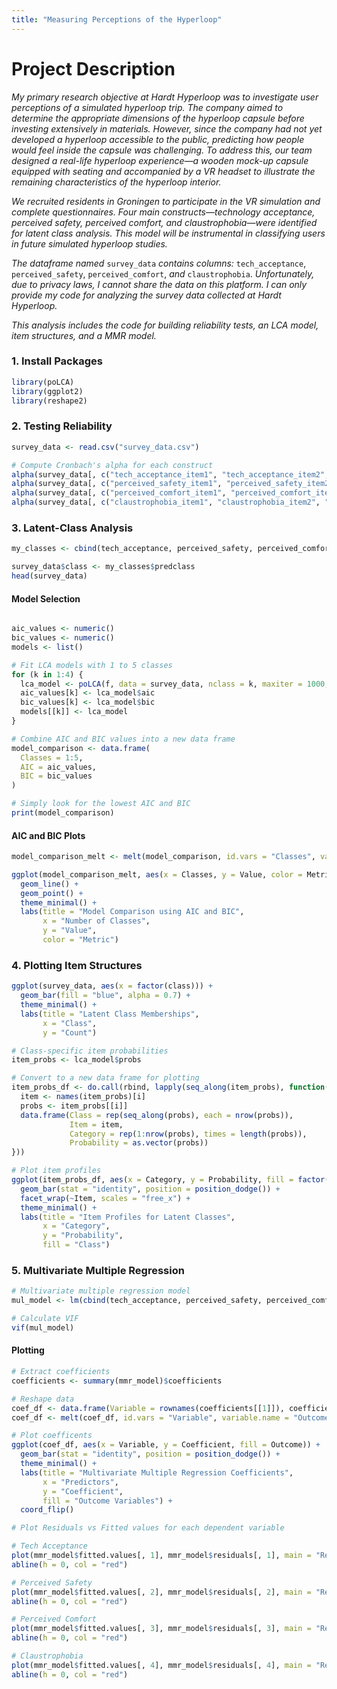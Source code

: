 ```yaml
---
title: "Measuring Perceptions of the Hyperloop"
---
```


# Project Description

*My primary research objective at Hardt Hyperloop was to investigate user perceptions of a simulated hyperloop trip. The company aimed to determine the appropriate dimensions of the hyperloop capsule before investing extensively in materials. However, since the company had not yet developed a hyperloop accessible to the public, predicting how people would feel inside the capsule was challenging. To address this, our team designed a real-life hyperloop experience---a wooden mock-up capsule equipped with seating and accompanied by a VR headset to illustrate the remaining characteristics of the hyperloop interior.*

*We recruited residents in Groningen to participate in the VR simulation and complete questionnaires. Four main constructs---technology acceptance, perceived safety, perceived comfort, and claustrophobia---were identified for latent class analysis. This model will be instrumental in classifying users in future simulated hyperloop studies.*

*The dataframe named* `survey_data` *contains columns:* `tech_acceptance`, `perceived_safety`, `perceived_comfort`, *and* `claustrophobia`. *Unfortunately, due to privacy laws, I cannot share the data on this platform. I can only provide my code for analyzing the survey data collected at Hardt Hyperloop.*

*This analysis includes the code for building reliability tests, an LCA model, item structures, and a MMR model.*

### 1. Install Packages

``` r
library(poLCA)
library(ggplot2)
library(reshape2)
```

### 2. Testing Reliability

``` r
survey_data <- read.csv("survey_data.csv")

# Compute Cronbach's alpha for each construct
alpha(survey_data[, c("tech_acceptance_item1", "tech_acceptance_item2", "tech_acceptance_item3", "tech_acceptance_item4", "tech_acceptance_item5", "tech_acceptance_item6", "tech_acceptance_item7", "tech_acceptance_item8", "tech_acceptance_item9", "tech_acceptance_item10")], check.keys=TRUE)
alpha(survey_data[, c("perceived_safety_item1", "perceived_safety_item2", "perceived_safety_item3", "perceived_safety_item4", "perceived_safety_item5")], check.keys=TRUE)
alpha(survey_data[, c("perceived_comfort_item1", "perceived_comfort_item2", "perceived_comfort_item3", "perceived_comfort_item4", "perceived_comfort_item5")], check.keys=TRUE)
alpha(survey_data[, c("claustrophobia_item1", "claustrophobia_item2", "claustrophobia_item3", "claustrophobia_item4")], check.keys=TRUE)
```

### 3. Latent-Class Analysis

``` r
my_classes <- cbind(tech_acceptance, perceived_safety, perceived_comfort, claustrophobia) ~ 1

survey_data$class <- my_classes$predclass
head(survey_data)
```

#### Model Selection

``` r

aic_values <- numeric()
bic_values <- numeric()
models <- list()

# Fit LCA models with 1 to 5 classes
for (k in 1:4) {
  lca_model <- poLCA(f, data = survey_data, nclass = k, maxiter = 1000, verbose = FALSE)
  aic_values[k] <- lca_model$aic
  bic_values[k] <- lca_model$bic
  models[[k]] <- lca_model
}

# Combine AIC and BIC values into a new data frame
model_comparison <- data.frame(
  Classes = 1:5,
  AIC = aic_values,
  BIC = bic_values
)

# Simply look for the lowest AIC and BIC
print(model_comparison)
```

#### AIC and BIC Plots

``` r
model_comparison_melt <- melt(model_comparison, id.vars = "Classes", variable.name = "Metric", value.name = "Value")

ggplot(model_comparison_melt, aes(x = Classes, y = Value, color = Metric)) +
  geom_line() +
  geom_point() +
  theme_minimal() +
  labs(title = "Model Comparison using AIC and BIC",
       x = "Number of Classes",
       y = "Value",
       color = "Metric")
```

### 4. Plotting Item Structures

``` r
ggplot(survey_data, aes(x = factor(class))) +
  geom_bar(fill = "blue", alpha = 0.7) +
  theme_minimal() +
  labs(title = "Latent Class Memberships",
       x = "Class",
       y = "Count")

# Class-specific item probabilities
item_probs <- lca_model$probs

# Convert to a new data frame for plotting
item_probs_df <- do.call(rbind, lapply(seq_along(item_probs), function(i) {
  item <- names(item_probs)[i]
  probs <- item_probs[[i]]
  data.frame(Class = rep(seq_along(probs), each = nrow(probs)),
             Item = item,
             Category = rep(1:nrow(probs), times = length(probs)),
             Probability = as.vector(probs))
}))

# Plot item profiles
ggplot(item_probs_df, aes(x = Category, y = Probability, fill = factor(Class))) +
  geom_bar(stat = "identity", position = position_dodge()) +
  facet_wrap(~Item, scales = "free_x") +
  theme_minimal() +
  labs(title = "Item Profiles for Latent Classes",
       x = "Category",
       y = "Probability",
       fill = "Class")
```

### 5. Multivariate Multiple Regression

``` r
# Multivariate multiple regression model
mul_model <- lm(cbind(tech_acceptance, perceived_safety, perceived_comfort, claustrophobia) ~ age + gender, data = survey_data)

# Calculate VIF
vif(mul_model)
```

#### Plotting

``` r
# Extract coefficients
coefficients <- summary(mmr_model)$coefficients

# Reshape data
coef_df <- data.frame(Variable = rownames(coefficients[[1]]), coefficients)
coef_df <- melt(coef_df, id.vars = "Variable", variable.name = "Outcome", value.name = "Coefficient")

# Plot coefficents
ggplot(coef_df, aes(x = Variable, y = Coefficient, fill = Outcome)) +
  geom_bar(stat = "identity", position = position_dodge()) +
  theme_minimal() +
  labs(title = "Multivariate Multiple Regression Coefficients",
       x = "Predictors",
       y = "Coefficient",
       fill = "Outcome Variables") +
  coord_flip()

# Plot Residuals vs Fitted values for each dependent variable

# Tech Acceptance
plot(mmr_model$fitted.values[, 1], mmr_model$residuals[, 1], main = "Residuals vs Fitted (Tech Acceptance)", xlab = "Fitted Values", ylab = "Residuals")
abline(h = 0, col = "red")

# Perceived Safety
plot(mmr_model$fitted.values[, 2], mmr_model$residuals[, 2], main = "Residuals vs Fitted (Perceived Safety)", xlab = "Fitted Values", ylab = "Residuals")
abline(h = 0, col = "red")

# Perceived Comfort
plot(mmr_model$fitted.values[, 3], mmr_model$residuals[, 3], main = "Residuals vs Fitted (Perceived Comfort)", xlab = "Fitted Values", ylab = "Residuals")
abline(h = 0, col = "red")

# Claustrophobia
plot(mmr_model$fitted.values[, 4], mmr_model$residuals[, 4], main = "Residuals vs Fitted (Claustrophobia)", xlab = "Fitted Values", ylab = "Residuals")
abline(h = 0, col = "red")
```
